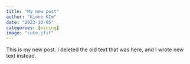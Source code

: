 ```yaml
---
title: "My new post"
author: "Kione KIm"
date: "2023-10-05"
categories: [mining]
image: "cute.jfif"
---
```


This is my new post. I deleted the old text that was here, and I wrote new text instead.

